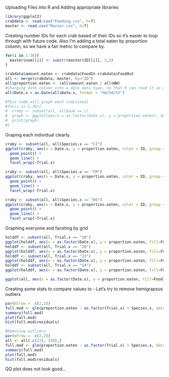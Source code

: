 Uploading Files into R and Adding appropriate libraries
```R
library(ggplot2)
crabdata <- read.csv("Feeding.csv", h=T)
master <- read.csv("Master.csv", h=T)
```

Creating number IDs for each crab based of their IDs so it's easier to loop through with future code. Also I'm adding a total eaten by proportion column, so we have a fair metric to compare by.
```R
for(i in 1:36){
  master$num[[i]] <- substr(master$ID[[i]], 3,5)
}

crabdata$amount.eaten <- crabdata$FoodIn-crabdata$FoodOut
all <- merge(crabdata, master, by="ID")
all$proportion.eaten <- (all$amount.eaten / all$WW)
#Changing date column into a date data type, so that R can read it as a Date.
all$Date.x = as.Date(all$Date.x, format = "%m/%d/%Y")

#This code will graph each individual
#for(i in 1:36){
#  craby <- subset(all, all$num == i)
#  graph <- ggplot(aes(x = as.factor(Date.x), y = proportion.eaten), data = craby) + geom_point() + ggtitle(craby$ID)
#  print(graph)
#}
```

Graping each individual clearly.
```R
craby <- subset(all, all$Species.x == "CI")
ggplot(craby, aes(x = Date.x, y = proportion.eaten, color = ID, group = ID)) +
  geom_point() +
  geom_line() + 
  facet_wrap(~Trial.x)

craby <- subset(all, all$Species.x == "CM")
ggplot(craby, aes(x = Date.x, y = proportion.eaten, color = ID, group = ID)) +
  geom_point() +
  geom_line() + 
  facet_wrap(~Trial.x)

craby <- subset(all, all$Species.x == "HS")
ggplot(craby, aes(x = Date.x, y = proportion.eaten, color = ID, group = ID)) +
  geom_point() +
  geom_line() + 
  facet_wrap(~Trial.x)
```

Graphing everyone and faceting by grid
```R
holddf <- subset(all, Trial.x == "16")
ggplot(holddf, aes(x = as.factor(Date.x), y = proportion.eaten, fill=Food)) + geom_boxplot() + facet_grid(Trial.x~Species.x) + ggtitle("16")
holddf <- subset(all, Trial.x == "20")
ggplot(holddf, aes(x = as.factor(Date.x), y = proportion.eaten, fill=Food)) + geom_boxplot() + facet_grid(Trial.x~Species.x) + ggtitle("20")
holddf <- subset(all, Trial.x == "22")
ggplot(holddf, aes(x = as.factor(Date.x), y = proportion.eaten, fill=Food)) + geom_boxplot() + facet_grid(Trial.x~Species.x) + ggtitle("22")
holddf <- subset(all, Trial.x == "24")
ggplot(holddf, aes(x = as.factor(Date.x), y = proportion.eaten, fill=Food)) + geom_boxplot() + facet_grid(Trial.x~Species.x) + ggtitle("24")

ggplot(all, aes(x = as.factor(Date.x), y = proportion.eaten, fill=Food)) + geom_boxplot() + facet_grid(Trial.x~Species.x)
```




Creating some stats to compare values to - Let's try to remove hemigrapsus outliers
```R
par(mfrow =  c(2,2))
full.mod <- glm(proportion.eaten ~ as.factor(Trial.x) + Species.x, data = all, family= gaussian)
summary(full.mod)
plot(full.mod)
hist(full.mod$residuals)

#Removing outliers
par(mfrow =  c(2,2))
all <- all[-c(274, 330),]
full.mod <- glm(proportion.eaten ~ as.factor(Trial.x) + Species.x, data = all, family= gaussian)
summary(full.mod)
plot(full.mod)
hist(full.mod$residuals)
```

QQ plot does not look good...
```R

```